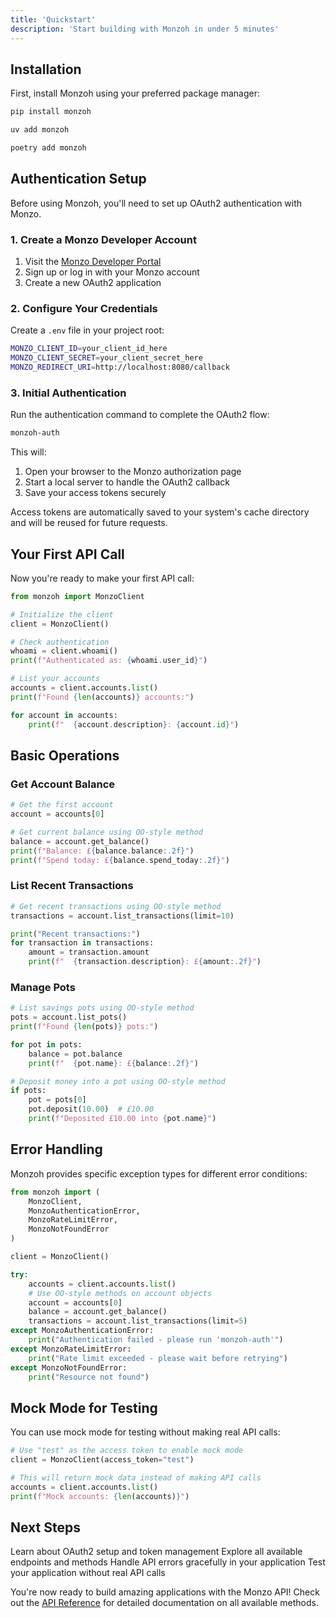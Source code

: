 ```yaml
---
title: 'Quickstart'
description: 'Start building with Monzoh in under 5 minutes'
---
```


## Installation

First, install Monzoh using your preferred package manager:

<CodeGroup>

```bash pip
pip install monzoh
```

```bash uv
uv add monzoh
```

```bash poetry
poetry add monzoh
```

</CodeGroup>

## Authentication Setup

Before using Monzoh, you'll need to set up OAuth2 authentication with Monzo.

### 1. Create a Monzo Developer Account

1. Visit the [Monzo Developer Portal](https://developers.monzo.com/)
2. Sign up or log in with your Monzo account
3. Create a new OAuth2 application

### 2. Configure Your Credentials

Create a `.env` file in your project root:

```bash
MONZO_CLIENT_ID=your_client_id_here
MONZO_CLIENT_SECRET=your_client_secret_here
MONZO_REDIRECT_URI=http://localhost:8080/callback
```

### 3. Initial Authentication

Run the authentication command to complete the OAuth2 flow:

```bash
monzoh-auth
```

This will:
1. Open your browser to the Monzo authorization page
2. Start a local server to handle the OAuth2 callback
3. Save your access tokens securely

<Note>
Access tokens are automatically saved to your system's cache directory and will be reused for future requests.
</Note>

## Your First API Call

Now you're ready to make your first API call:

```python
from monzoh import MonzoClient

# Initialize the client
client = MonzoClient()

# Check authentication
whoami = client.whoami()
print(f"Authenticated as: {whoami.user_id}")

# List your accounts
accounts = client.accounts.list()
print(f"Found {len(accounts)} accounts:")

for account in accounts:
    print(f"  {account.description}: {account.id}")
```

## Basic Operations

### Get Account Balance

```python
# Get the first account
account = accounts[0]

# Get current balance using OO-style method
balance = account.get_balance()
print(f"Balance: £{balance.balance:.2f}")
print(f"Spend today: £{balance.spend_today:.2f}")
```

### List Recent Transactions

```python
# Get recent transactions using OO-style method
transactions = account.list_transactions(limit=10)

print("Recent transactions:")
for transaction in transactions:
    amount = transaction.amount
    print(f"  {transaction.description}: £{amount:.2f}")
```

### Manage Pots

```python
# List savings pots using OO-style method
pots = account.list_pots()
print(f"Found {len(pots)} pots:")

for pot in pots:
    balance = pot.balance
    print(f"  {pot.name}: £{balance:.2f}")

# Deposit money into a pot using OO-style method
if pots:
    pot = pots[0]
    pot.deposit(10.00)  # £10.00
    print(f"Deposited £10.00 into {pot.name}")
```

## Error Handling

Monzoh provides specific exception types for different error conditions:

```python
from monzoh import (
    MonzoClient,
    MonzoAuthenticationError,
    MonzoRateLimitError,
    MonzoNotFoundError
)

client = MonzoClient()

try:
    accounts = client.accounts.list()
    # Use OO-style methods on account objects
    account = accounts[0]
    balance = account.get_balance()
    transactions = account.list_transactions(limit=5)
except MonzoAuthenticationError:
    print("Authentication failed - please run 'monzoh-auth'")
except MonzoRateLimitError:
    print("Rate limit exceeded - please wait before retrying")
except MonzoNotFoundError:
    print("Resource not found")
```

## Mock Mode for Testing

You can use mock mode for testing without making real API calls:

```python
# Use "test" as the access token to enable mock mode
client = MonzoClient(access_token="test")

# This will return mock data instead of making API calls
accounts = client.accounts.list()
print(f"Mock accounts: {len(accounts)}")
```

## Next Steps

<CardGroup cols={2}>
  <Card
    title="Authentication Guide"
    icon="key"
    href="/authentication"
  >
    Learn about OAuth2 setup and token management
  </Card>
  <Card
    title="API Reference"
    icon="code"
    href="/api-reference/introduction"
  >
    Explore all available endpoints and methods
  </Card>
  <Card
    title="Error Handling"
    icon="triangle-exclamation"
    href="/guides/error-handling"
  >
    Handle API errors gracefully in your application
  </Card>
  <Card
    title="Mock Mode"
    icon="flask"
    href="/guides/mock-mode"
  >
    Test your application without real API calls
  </Card>
</CardGroup>

You're now ready to build amazing applications with the Monzo API! Check out the [API Reference](/api-reference/introduction) for detailed documentation on all available methods.